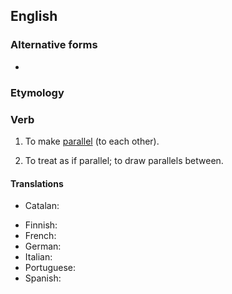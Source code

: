 ==English==

===Alternative forms===
* {{alter|en|parallelise}}

===Etymology===
{{suffix|en|parallel|ize}}

===Verb===
{{en-verb}}

# To make [[parallel]] (to each other).
#: {{ux|en|Care must be taken lest the machine '''parallelize''' the fibers.}}
#: {{ux|en|The programmers had to learn how to '''parallelize''' their algorithms.}}
# To treat as if parallel; to draw parallels between.
#: {{ux|en|They erroneously '''parallelized''' the symptoms of the two diseases.}}

====Translations====
{{trans-top|make parallel}}
* Catalan: {{t-needed|ca}}
{{trans-mid}}
* Finnish: {{t|fi|rinnakkaistaa}}
* French: {{t+|fr|paralléliser}}
* German: {{t+|de|parallelisieren}}
* Italian: {{t|it|parallelizzare}}
* Portuguese: {{t-needed|pt}}
* Spanish: {{t|es|paralelizare}}
{{trans-bottom}}